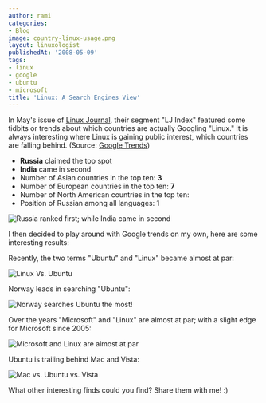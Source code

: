 ```yaml
---
author: rami
categories:
- Blog
image: country-linux-usage.png
layout: linuxologist
publishedAt: '2008-05-09'
tags:
- linux
- google
- ubuntu
- microsoft
title: 'Linux: A Search Engines View'
---
```


In May's issue of [Linux Journal](http://www.linuxjournal.com), their segment "LJ Index" featured some tidbits or trends about which countries are actually Googling "Linux." It is always interesting where Linux is gaining public interest, which countries are falling behind. (Source: [Google Trends](http://www.google.com/trends))


* **Russia** claimed the top spot
* **India** came in second
* Number of Asian countries in the top ten: **3**
* Number of European countries in the top ten: **7**
* Number of North American countries in the top ten:
* Position of Russian among all languages: 1

![Russia ranked first; while India came in second](/assets/images/content/blog/country-linux-usage.png)

I then decided to play around with Google trends on my own, here are some interesting results:

Recently, the two terms "Ubuntu" and "Linux" became almost at par:

![Linux Vs. Ubuntu](/assets/images/content/blog/linux-vs-ubuntu.png)

Norway leads in searching "Ubuntu":

![Norway searches Ubuntu the most!](/assets/images/content/blog/norway-leads-ubuntu.png)

Over the years "Microsoft" and "Linux" are almost at par; with a slight edge for Microsoft since 2005:

![Microsoft and Linux are almost at par](/assets/images/content/blog/microsoft-and-linux-at-par.png)

Ubuntu is trailing behind Mac and Vista:

![Mac vs. Ubuntu vs. Vista](/assets/images/content/blog/mac-vs-ubuntu-vs-vista.png)

What other interesting finds could you find? Share them with me! :)